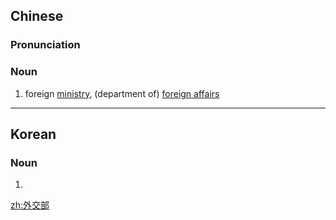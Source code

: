==Chinese==
{{zh-forms|type=21}}

===Pronunciation===
{{zh-pron
|m=wàijiāobù
|c=ngoi6 gaau1 bou6
|mn=gōa-kau-pō͘
|cat=n
}}

===Noun===
{{zh-noun}}

# foreign [[ministry]], (department of) [[foreign affairs]]

----

==Korean==
{{ko-hanjatab}}

===Noun===
{{ko-noun|hj|hangeul=외교부}}

# {{hanja form of|외교부|foreign [[ministry]], (department of) [[foreign affairs]]}}

[[zh:外交部]]
